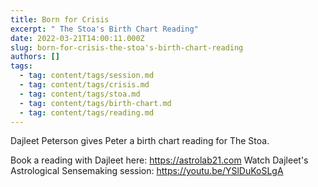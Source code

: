 ```yaml
---
title: Born for Crisis
excerpt: " The Stoa's Birth Chart Reading"
date: 2022-03-21T14:00:11.000Z
slug: born-for-crisis-the-stoa's-birth-chart-reading
authors: []
tags:
  - tag: content/tags/session.md
  - tag: content/tags/crisis.md
  - tag: content/tags/stoa.md
  - tag: content/tags/birth-chart.md
  - tag: content/tags/reading.md
---
```


Dajleet Peterson gives Peter a birth chart reading for The Stoa.

Book a reading with Dajleet here: https://astrolab21.com
Watch Dajleet's Astrological Sensemaking session: https://youtu.be/YSlDuKoSLgA
